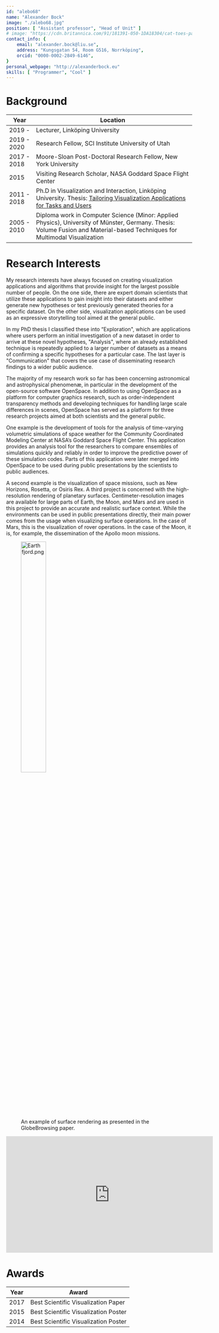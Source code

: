 ```yaml
---
id: "alebo68"
name: "Alexander Bock"
image: "./alebo68.jpg"
position: [ "Assistant professor", "Head of Unit" ]
# image: "https://cdn.britannica.com/91/181391-050-1DA18304/cat-toes-paw-number-paws-tiger-tabby.jpg"
contact_info: {
    email: "alexander.bock@liu.se",
    address: "Kungsgatan 54, Room G516, Norrköping",
    orcid: "0000-0002-2849-6146",
}
personal_webpage: "http://alexanderbock.eu"
skills: [ "Programmer", "Cool" ]
---
```




# Background

| Year | Location |
|----|----|
| 2019 -      | Lecturer, Linköping University |
| 2019 - 2020 | Research Fellow, SCI Institute University of Utah |
| 2017 - 2018 | Moore-Sloan Post-Doctoral Research Fellow, New York University |
| 2015        | Visiting Research Scholar, NASA Goddard Space Flight Center |
| 2011 - 2018 | Ph.D in Visualization and Interaction, Linköping University. Thesis: [Tailoring Visualization Applications for Tasks and Users](http://liu.diva-portal.org/smash/get/diva2:1208841/FULLTEXT01.pdf) |
| 2005 - 2010 | Diploma work in Computer Science (Minor: Applied Physics), University of Münster, Germany. Thesis: Volume Fusion and Material-based Techniques for Multimodal Visualization |

# Research Interests
My research interests have always focused on creating visualization applications and algorithms that provide insight for the largest possible number of people. On the one side, there are expert domain scientists that utilize these applications to gain insight into their datasets and either generate new hypotheses or test previously generated theories for a specific dataset. On the other side, visualization applications can be used as an expressive storytelling tool aimed at the general public.

In my PhD thesis I classified these into “Exploration", which are applications where users perform an initial investigation of a new dataset in order to arrive at these novel hypotheses, "Analysis", where an already established technique is repeatedly applied to a larger number of datasets as a means of confirming a specific hypotheses for a particular case. The last layer is "Communication" that covers the use case of disseminating research findings to a wider public audience.

The majority of my research work so far has been concerning astronomical and astrophysical phenomenæ, in particular in the development of the open-source software OpenSpace. In addition to using OpenSpace as a platform for computer graphics research, such as order-independent transparency methods and developing techniques for handling large scale differences in scenes, OpenSpace has served as a platform for three research projects aimed at both scientists and the general public.

One example is the development of tools for the analysis of time-varying volumetric simulations of space weather for the Community Coordinated Modeling Center at NASA’s Goddard Space Flight Center. This application provides an analysis tool for the researchers to compare ensembles of simulations quickly and reliably in order to improve the predictive power of these simulation codes. Parts of this application were later merged into OpenSpace to be used during public presentations by the scientists to public audiences.

A second example is the visualization of space missions, such as New Horizons, Rosetta, or Osiris Rex. A third project is concerned with the high-resolution rendering of planetary surfaces. Centimeter-resolution images are available for large parts of Earth, the Moon, and Mars and are used in this project to provide an accurate and realistic surface context. While the environments can be used in public presentations directly, their main power comes from the usage when visualizing surface operations. In the case of Mars, this is the visualization of rover operations. In the case of the Moon, it is, for example, the dissemination of the Apollo moon missions.


<figure>
    <img src="https://upload.wikimedia.org/wikipedia/commons/c/cb/The_Blue_Marble_%28remastered%29.jpg" width="40%" alt="Earth fjord.png" itemProp="image" />
    <figcaption className="text-right">
        An example of surface rendering as presented in the GlobeBrowsing paper.
    </figcaption>
</figure>

<iframe width="560" height="315" src="https://www.youtube.com/embed/rDDjcxBP6ag" frameBorder="0" allow="accelerometer; autoplay; clipboard-write; encrypted-media; gyroscope; picture-in-picture" allowFullScreen></iframe>

# Awards

| Year | Award                                |
|------|--------------------------------------|
| 2017 | Best Scientific Visualization Paper  |
| 2015 | Best Scientific Visualization Poster |
| 2014 | Best Scientific Visualization Poster |
